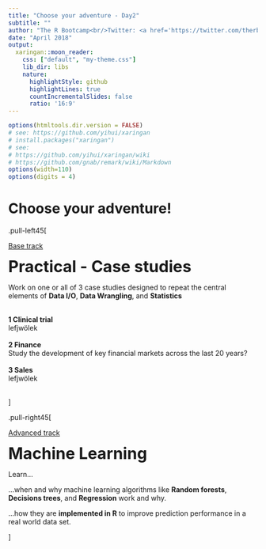 ```yaml
---
title: "Choose your adventure - Day2"
subtitle: ""
author: "The R Bootcamp<br/>Twitter: <a href='https://twitter.com/therbootcamp'>@therbootcamp</a>"
date: "April 2018"
output:
  xaringan::moon_reader:
    css: ["default", "my-theme.css"]
    lib_dir: libs
    nature:
      highlightStyle: github
      highlightLines: true
      countIncrementalSlides: false
      ratio: '16:9'
---
```




```r
options(htmltools.dir.version = FALSE)
# see: https://github.com/yihui/xaringan
# install.packages("xaringan")
# see: 
# https://github.com/yihui/xaringan/wiki
# https://github.com/gnab/remark/wiki/Markdown
options(width=110)
options(digits = 4)
```

# Choose your adventure!

.pull-left45[

<u>Base track</u><br>

<font size="6"><b>Practical - Case studies</b></font><br>

Work on one or all of 3 case studies designed to repeat the central elements of **Data I/O**, **Data Wrangling**, and **Statistics**<br><br>

<b>1 Clinical trial</b><br>
lefjwölek<br><br>
<b>2 Finance</b><br>
Study the development of key financial markets across the last 20 years?<br><br>
<b>3 Sales</b><br>
lefjwölek<br><br>

]

.pull-right45[

<u>Advanced track</u><br>

<font size="6"><b>Machine Learning</b></font><br>

Learn... 

...when and why machine learning algorithms like **Random forests**, **Decisions trees**, and **Regression** work and why.

...how they are **implemented in R** to improve prediction performance in a real world data set.  

]




